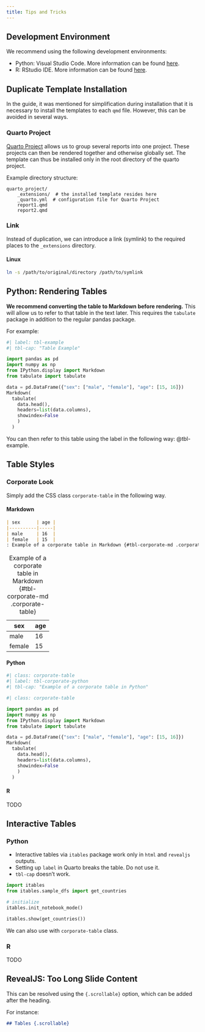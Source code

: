 ```yaml
---
title: Tips and Tricks
---
```


## Development Environment

We recommend using the following development environments:

- Python: Visual Studio Code. More information can be found [here](https://quarto.org/docs/tools/vscode.html).
- R: RStudio IDE. More information can be found [here](https://quarto.org/docs/tools/rstudio.html).

## Duplicate Template Installation

In the guide, it was mentioned for simplification during installation that it is necessary to install the templates to each `qmd` file. However, this can be avoided in several ways.

### Quarto Project

[Quarto Project](https://quarto.org/docs/projects/quarto-projects.html) allows us to group several reports into one project. These projects can then be rendered together and otherwise globally set. The template can thus be installed only in the root directory of the quarto project.

Example directory structure:

```
quarto_project/
    _extensions/  # the installed template resides here
    _quarto.yml  # configuration file for Quarto Project
    report1.qmd
    report2.qmd
```

### Link

Instead of duplication, we can introduce a link (symlink) to the required places to the `_extensions` directory.

::: {.panel-tabset}

#### Linux

```sh
ln -s /path/to/original/directory /path/to/symlink
```

::::

## Python: Rendering Tables

**We recommend converting the table to Markdown before rendering.** This will allow us to refer to that table in the text later. This requires the `tabulate` package in addition to the regular pandas package.

For example:

```python
#| label: tbl-example
#| tbl-cap: "Table Example"

import pandas as pd
import numpy as np
from IPython.display import Markdown
from tabulate import tabulate

data = pd.DataFrame({"sex": ["male", "female"], "age": [15, 16]})
Markdown(
  tabulate(
    data.head(),
    headers=list(data.columns),
    showindex=False
    )
  )
```

You can then refer to this table using the label in the following way: @tbl-example.

## Table Styles

### Corporate Look

Simply add the CSS class `corporate-table` in the following way.

::: {.panel-tabset}

#### Markdown

```.markdown
| sex      | age |
|----------|-----|
| male     | 16  |
| female   | 15  |
: Example of a corporate table in Markdown {#tbl-corporate-md .corporate-table}
```

| sex      | age |
|----------|-----|
| male     | 16  |
| female   | 15  |
: Example of a corporate table in Markdown {#tbl-corporate-md .corporate-table}

#### Python

```python
#| class: corporate-table
#| label: tbl-corporate-python
#| tbl-cap: "Example of a corporate table in Python"

#| class: corporate-table

import pandas as pd
import numpy as np
from IPython.display import Markdown
from tabulate import tabulate

data = pd.DataFrame({"sex": ["male", "female"], "age": [15, 16]})
Markdown(
  tabulate(
    data.head(),
    headers=list(data.columns),
    showindex=False
    )
  )
```

#### R

TODO

:::

## Interactive Tables

::: {.panel-tabset}

### Python

::: {.callout-warning}

- Interactive tables via `itables` package work only in `html` and `revealjs` outputs.
- Setting up `label` in Quarto breaks the table. Do not use it.
- `tbl-cap` doesn't work.

:::


```python
import itables
from itables.sample_dfs import get_countries

# initialize
itables.init_notebook_mode()

itables.show(get_countries())
```

::: {.callout-tip}

We can also use with `corporate-table` class.

:::

### R

TODO

:::

## RevealJS: Too Long Slide Content

This can be resolved using the `{.scrollable}` option, which can be added after the heading.

For instance:

```.markdown
## Tables {.scrollable}
```
